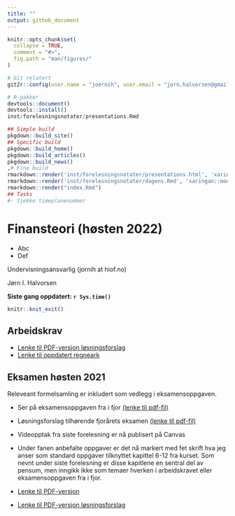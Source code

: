 ```yaml
---
title: ""
output: github_document
---
```


<!-- README.md is generated from README.Rmd. Please edit that file -->

```r
knitr::opts_chunk$set(
  collapse = TRUE,
  comment = "#>",
  fig.path = "man/figures/"
)
```

```r
# Git relatert
git2r::config(user.name = "joernih", user.email = "jorn.halvorsen@gmail.com")
```

```r
# R-pakker
devtools::document()
devtools::install()
inst/forelesningsnotater/presentations.Rmd
```

```r
## Simple build
pkgdown::build_site()
## Specific build
pkgdown::build_home()
pkgdown::build_articles()
pkgdown::build_news()
,# Fine build
rmarkdown::render('inst/forelesningsnotater/presentations.html', 'xaringan::moon_reader')
rmarkdown::render('inst/forelesningsnotater/dagens.Rmd', 'xaringan::moon_reader')
rmarkdown::render("index.Rmd")
## Tasks
#- Sjekke timeplanenummer
```

# Finansteori (høsten 2022)
- Abc
- Def


Undervisningsansvarlig (jornih at hiof.no)

Jørn I. Halvorsen

**Siste gang oppdatert: `r Sys.time()`**

```r
knitr::knit_exit()
```


## Arbeidskrav
- [Lenke til PDF-versjon løsningsforslag](https://github.com/joernih/SFB30820Finansteori/blob/main/inst/arbeidskrav/arbeidskrav2021_v_1.1_losning.pdf)
- [Lenke til oppdatert regneark](https://docs.google.com/spreadsheets/d/1RBtpzzrAY5OIzlgBSLfzGvJeHmMJxMC_cEl3rOXV4m8/edit?usp=sharing)

## Eksamen høsten 2021

Releveant formelsamling er inkludert som vedlegg i eksamensoppgaven. <br>

- Ser på eksamensoppgaven fra i fjor [(lenke til pdf-fil)](https://github.com/joernih/sfb30820finansteori/blob/main/inst/eksamensoppgaver/sfb30820-finansteori-24.11.2020.pdf)
- Løsningsforslag tilhørende fjorårets eksamen [(lenke til pdf-fil)](https://github.com/joernih/SFB30820Finansteori/blob/main/inst/eksamensoppgaver/sfb30820-finansteori-24.11.2020_losningsforslag_JIH.pdf)
- Videopptak fra siste forelesning er nå publisert på Canvas
- Under fanen anbefalte oppgaver er det nå markert med fet skrift hva jeg anser som standard oppgaver tilknyttet kapittel 6-12 fra kurset. Som nevnt under siste forelesning er disse kapitlene en sentral del av pensum, men inngikk ikke som temaer hverken i arbeidskravet eller eksamensoppgaven fra i fjor.

- [Lenke til PDF-versjon](https://github.com/joernih/SFB30820Finansteori/blob/main/inst/eksamensoppgaver/sfb30820-finansteori-10.12.2021.pdf
)
- [Lenke til PDF-versjon løsningsforslag](https://github.com/joernih/SFB30820Finansteori/blob/main/inst/eksamensoppgaver/sfb30820-finansteori-10.12.2021_losningsforslag_JIH.pdf
)
